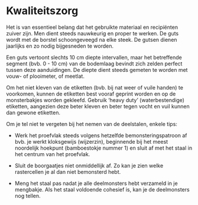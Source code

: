 # Kwaliteitszorg

<!--
Vermeld alle acties bij het uitvoeren van het protocol om tot kwaliteitsvolle resultaten te komen.
Daarnaast kan ook een checklist toegevoegd worden om na te gaan of alle stappen van het veldprotocol op een correcte manier doorlopen zijn (bv. Zijn alle velden in veldformulier ingevuld, zijn alle stalen gelabeld, ...).
Indien er niet aan bepaalde kwaliteitscriteria voldaan wordt, kan er eventueel verwezen worden naar corrigerende maatregelen.
In dit onderdeel kunnen ook bepaalde intercalibratie-oefeningen vermeld worden, die bijvoorbeeld voorafgaand aan elk veldseizoen worden uitgevoerd door de gebruikers van het protocol. 
-->

Het is van essentieel belang dat het gebruikte materiaal en recipiënten zuiver
zijn. Men dient steeds nauwkeurig en proper te werken. De guts wordt met de
borstel schoongeveegd na elke steek. De gutsen dienen jaarlijks en zo nodig
bijgesneden te worden.

Een guts vertoont slechts 10 cm diepte intervallen, maar het betreffende segment
(bvb. 0 - 10 cm) van de bodemlaag bevindt zich zelden perfect tussen deze
aanduidingen. De diepte dient steeds gemeten te worden met vouw- of plooimeter,
of meetlat.

Om het niet kleven van de etiketten (bvb. bij nat weer of vuile handen) te
voorkomen, kunnen de etiketten best vooraf geprint worden en op de monsterbakjes
worden gekleefd. Gebruik 'heavy duty' (waterbestendige) etiketten, aangezien
deze beter kleven en beter tegen vocht en vuil kunnen dan gewone etiketten.

Om je tel niet te vergeten bij het nemen van de deelstalen, enkele tips:

-   Werk het proefvlak steeds volgens hetzelfde bemonsteringspatroon af bvb. je
    werkt kloksgewijs (wijzerzin), beginnende bij het meest noordelijk hoekpunt
    (bamboestokje nummer 1) en sluit af met het staal in het centrum van het
    proefvlak.

-   Sluit de boorgaatjes niet onmiddellijk af. Zo kan je zien welke rastercellen
    je al dan niet bemonsterd hebt.

-   Meng het staal pas nadat je alle deelmonsters hebt verzameld in je
    mengbakje. Als het staal voldoende cohesief is, kan je de deelmonsters nog
    tellen.

